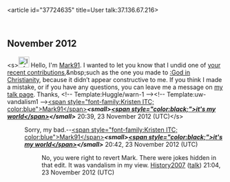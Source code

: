 <article id="37724635" title=User talk:37.136.67.216>
	<talkpage id="37724635" title="User talk:37.136.67.216">

== November 2012 ==

&lt;s&gt;[[File:Information.svg|25px|alt=|link=]] Hello, I'm [[User:Mark91|Mark91]]. I wanted to let you know that I undid one of [[Special:Contributions/37.136.67.216|your recent contributions]],&amp;nbsp;such as the one you made to [[:God in Christianity]], because it didn’t appear constructive to me. If you think I made a mistake, or if you have any questions, you can leave me a message on [[User_talk:Mark91|my talk page]]. Thanks, &lt;!-- Template:Huggle/warn-1 --&gt;&lt;!-- Template:uw-vandalism1 --&gt;[[User:Mark91|&lt;span style=&quot;font-family:Kristen ITC; color:blue&quot;&gt;Mark91&lt;/span&gt;]]'''''&lt;small&gt;[[User talk: Mark91|&lt;span style=&quot;color:black;&quot;&gt;it's my world&lt;/span&gt;]]&lt;/small&gt;''''' 20:39, 23 November 2012 (UTC)&lt;/s&gt;
:Sorry, my bad.--[[User:Mark91|&lt;span style=&quot;font-family:Kristen ITC; color:blue&quot;&gt;Mark91&lt;/span&gt;]]'''''&lt;small&gt;[[User talk: Mark91|&lt;span style=&quot;color:black;&quot;&gt;it's my world&lt;/span&gt;]]&lt;/small&gt;''''' 20:42, 23 November 2012 (UTC)

::No, you were right to revert Mark. There were jokes hidden in that edit. It was vandalism in my view. [[User:History2007|History2007]] ([[User talk:History2007|talk]]) 21:04, 23 November 2012 (UTC)
	</talkpage>
</article>